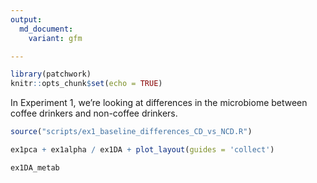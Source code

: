 ```yaml
---
output:
  md_document:
    variant: gfm

---
```

<p align="justify">    

<!-- README.md is generated from README.Rmd. Please edit that file -->

```r
library(patchwork)
knitr::opts_chunk$set(echo = TRUE)
```

In Experiment 1, we're looking at differences in the microbiome between coffee drinkers and non-coffee drinkers. 
```r
source("scripts/ex1_baseline_differences_CD_vs_NCD.R")
```

```r
ex1pca + ex1alpha / ex1DA + plot_layout(guides = 'collect')

ex1DA_metab
```

